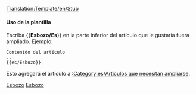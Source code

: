<noinclude>[[Translation:Template/en/Stub]]</noinclude>{{es/Metaplantilla de avisos| tipo   = información
| imagen = en/StubIcon.png
| texto  = <strong>Esbozo</strong><br>Este artículo es un esbozo. Usted puede colaborar [{{fullurl:{{NAMESPACE}}:{{PAGENAME}}|action=edit}} ampliándolo].
}}<includeonly>{{{1|[[Category:es/Artículos que necesitan ampliarse]]}}}</includeonly><noinclude>

====Uso de la plantilla====
Escriba <nowiki>{{</nowiki>'''Esbozo/Es'''<nowiki>}}</nowiki> en la parte inferior del artículo que le gustaría fuera ampliado. Ejemplo:
<pre>
Contenido del artículo
...
{{es/Esbozo}}
</pre>
Esto agregará el artículo a [[:Category:es/Artículos que necesitan ampliarse]].

[[Category:es/Plantillas|Esbozo]][[Category:es/Cajas de mensajes|Esbozo]]</noinclude>